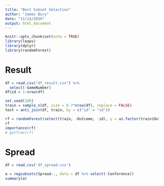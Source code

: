 ```yaml
---
title: "Best Subset Selection"
author: "James Bury"
date: "11/14/2019"
output: html_document
---
```


```r
knitr::opts_chunk$set(echo = TRUE)
library(leaps)
library(dplyr)
library(randomForest)
```

# Result
```r
df = read.csv("df_result.csv") %>%
  select(-GameNumber)
df$id = 1:nrow(df)
```

```r
set.seed(100)
train = sample_n(df, size = 0.7*nrow(df), replace = FALSE)
test = anti_join(df, train, by = c("id" = "id"))

rf = randomForest(select(train, -Outcome, -id), y = as.factor(train$Outcome), xtest = select(test, -Outcome, -id), ytest = as.factor(test$Outcome), keep.forest = TRUE)
rf
importance(rf)
# getTree(rf)
```



# Spread
```r
df = read.csv('df_spread.csv')
```

```r
a = regsubsets(Spread~., data = df %>% select(-Conference))
summary(a)
```

